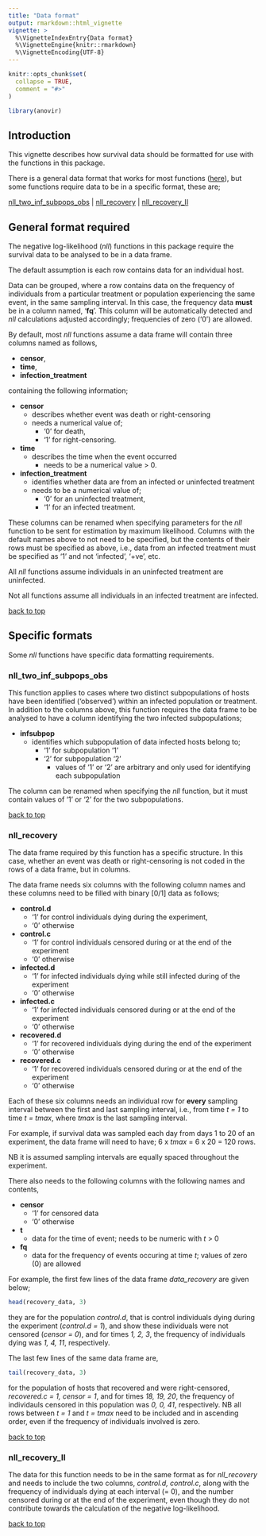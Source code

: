 ```yaml
---
title: "Data format"
output: rmarkdown::html_vignette
vignette: >
  %\VignetteIndexEntry{Data format}
  %\VignetteEngine{knitr::rmarkdown}
  %\VignetteEncoding{UTF-8}
---
```


```r
knitr::opts_chunk$set(
  collapse = TRUE,
  comment = "#>"
)
```

```r
library(anovir)
```

## Introduction {#top}

This vignette describes how survival data should be formatted for use with the 
functions in this package. 

There is a general data format that works for most functions 
([here](#general)), but some functions require data to be in a specific format, 
these are;

[nll_two_inf_subpops_obs](#nll_two_inf_subpops_obs) | 
[nll_recovery](#nll_recovery) | 
[nll_recovery_II](#nll_recovery_II)

## General format required {#general}

The negative log-likelihood (_nll_) functions in this package require the 
survival data to be analysed to be in a data frame. 

The default assumption is each row contains data for an individual host. 

Data can be grouped, where a row contains data on the frequency of individuals 
from a particular treatment or population experiencing the same event, in the 
same sampling interval. 
In this case, the frequency data __must__ be in a column named, '__fq__'. 
This column will be automatically detected and _nll_ calculations adjusted 
accordingly; frequencies of zero ('0') are allowed.

By default, most _nll_ functions assume a data frame will contain three 
columns named as follows,

* __censor__, 
* __time__,
* __infection_treatment__

containing the following information;

* __censor__
    * describes whether event was death or right-censoring
    * needs a numerical value of;
        * '0' for death,
        * '1' for right-censoring.
        
* __time__
    * describes the time when the event occurred
        * needs to be a numerical value > 0.
    
* __infection_treatment__
    * identifies whether data are from an infected or uninfected treatment
    * needs to be a numerical value of;
        * '0' for an uninfected treatment,
        * '1' for an infected treatment.

These columns can be renamed when specifying parameters for the _nll_ function 
to be sent for estimation by maximum likelihood. Columns with the default 
names above to not need to be specified, but the contents of their rows must 
be specified as above, i.e., data from an infected treatment must be specified 
as '1' and not 'infected', '+ve', etc.

All _nll_ functions assume individuals in an uninfected treatment 
are uninfected.

Not all functions assume all individuals in an infected treatment are infected.

[back to top](#top)

## Specific formats

Some _nll_ functions have specific data formatting requirements.

### nll_two_inf_subpops_obs {#nll_two_inf_subpops_obs}

This function applies to cases where two distinct subpopulations of hosts have 
been identified ('observed') within an infected population or treatment. 
In addition to the columns above, this function requires the data frame to be 
analysed to have a column identifying the two infected subpopulations;

* __infsubpop__
    * identifies which subpopulation of data infected hosts belong to;
        * '1' for subpopulation '1'
        * '2' for subpopulation '2'
            * values of '1' or '2' are arbitrary and only used for 
            identifying each subpopulation
        
The column can be renamed when specifying the _nll_ function, 
but it must contain values of '1' or '2' for the two subpopulations. 

[back to top](#top)

### nll_recovery {#nll_recovery}

The data frame required by this function has a specific structure. 
In this case, whether an event was death or right-censoring is not coded 
in the rows of a data frame, but in columns.

The data frame needs six columns with the following column names and these 
columns need to be filled with binary [0/1] data as follows;

* __control.d__
    * '1' for control individuals dying during the experiment, 
    * '0' otherwise
* __control.c__
    * '1' for control individuals censored during or at the end of the experiment
    * '0' otherwise
* __infected.d__
    * '1' for infected individuals dying while still infected during of 
    the experiment
    * '0' otherwise
* __infected.c__
    * '1' for infected individuals censored during or at the end of 
    the experiment
    * '0' otherwise
* __recovered.d__
    * '1' for recovered individuals dying during the end of the experiment
    * '0' otherwise
* __recovered.c__
    * '1' for recovered individuals censored during or at the end of 
    the experiment
    * '0' otherwise

Each of these six columns needs an individual row for __every__ 
sampling interval between the first and last sampling interval, 
i.e., from time _t = 1_ to time _t = tmax_, 
where _tmax_ is the last sampling interval. 

For example, if survival data was sampled each day from 
days 1 to 20 of an experiment, the data frame will need to have; 
6 x _tmax_ = 6 x 20 = 120 rows. 

NB it is assumed sampling intervals are equally spaced throughout the experiment.

There also needs to the following columns with the following names and contents, 

* __censor__
    * '1' for censored data
    * '0' otherwise
* __t__
    * data for the time of event; needs to be numeric with _t_ > 0
* __fq__
    * data for the frequency of events occuring at time _t_; 
    values of zero (0) are allowed
    
For example, the first few lines of the data frame 
_data_recovery_ are given below;

```r
head(recovery_data, 3)
```

they are for the population _control.d_, 
that is control individuals dying during the experiment (_control.d = 1_), 
and show these individuals were not censored (_censor = 0_), 
and for times _1, 2, 3_, the frequency of individuals dying was
_1, 4, 11_, respectively. 

The last few lines of the same data frame are,

```r
tail(recovery_data, 3)
```

for the population of hosts that recovered and were right-censored, 
_recovered.c = 1, censor = 1_, and for times _18, 19, 20_, 
the frequency of individauls censored in this population was _0, 0, 41_, 
respectively. 
NB all rows between _t = 1_ and _t = tmax_ need to be included and in 
ascending order, even if the frequency of individuals involved is zero. 

[back to top](#top)

### nll_recovery_II {#nll_recovery_II}

The data for this function needs to be in the same format as for 
_nll_recovery_ and needs to include the two columns, 
_control.d, control.c_, along with the frequency of individuals dying at 
each interval (= 0), and the number censored during or at the end of the 
experiment, even though they do not contribute towards the 
calculation of the negative log-likelihood.

[back to top](#top)


